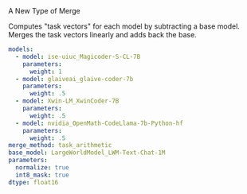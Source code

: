 <Title>Task Arithmetic</Title>
<Tagline>A New Type of Merge</Tagline>

Computes "task vectors" for each model by subtracting a base model. Merges the task vectors linearly and adds back the base.



```yaml
models:
  - model: ise-uiuc_Magicoder-S-CL-7B
    parameters:
      weight: 1
  - model: glaiveai_glaive-coder-7b
    parameters:
      weight: .5
  - model: Xwin-LM_XwinCoder-7B
    parameters:
      weight: .5
  - model: nvidia_OpenMath-CodeLlama-7b-Python-hf
    parameters:
      weight: .5
merge_method: task_arithmetic
base_model: LargeWorldModel_LWM-Text-Chat-1M
parameters:
  normalize: true
  int8_mask: true
dtype: float16
```